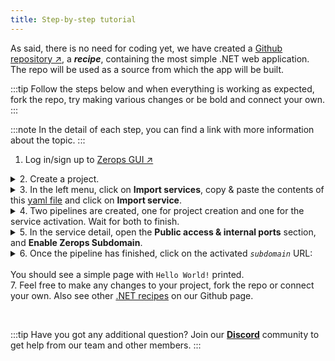 ```yaml
---
title: Step-by-step tutorial
---
```



As said, there is no need for coding yet, we have created a [Github repository ↗](https://github.com/zeropsio/recipe-dotnet-hello-world), a ***recipe***, containing the most simple .NET web application. The repo will be used as a source from which the app will be built.

:::tip
Follow the steps below and when everything is working as expected, fork the repo, try making various changes or be bold and connect your own.
:::

:::note
In the detail of each step, you can find a link with more information about the topic.
:::

1. Log in/sign up to [Zerops GUI ↗](https://app.zerops.io)

<details><summary>2. Create a project.</summary>
<p>
Learn more about <a href="/features/infrastructure#project">projects</a> in Zerops. See how to <a href="/dotnet/how-to/create#create-a-project-description-file">import</a> a whole project into Zerops.
</p>
</details>
<details><summary>3. In the left menu, click on <b>Import services</b>, copy & paste the contents of this <a href="https://github.com/zeropsio/recipe-dotnet-hello-world/blob/main/import.yml">yaml file</a> and click on <b>Import service</b>.</summary>
<p>
Learn more about <a href="/features/infrastructure#services--containers">services</a> in Zerops and how to <a href="/dotnet/how-to/create#add-dotnet-service-to-an-existing-project">import a service</a> to an existing project.
</p>
<p>
The yaml file includes a <code>buildFromGit</code> directive, which ensures a one-time build from Git repository source.
See how to connect a <a href="/references/github-integration">Github</a> or <a href="/references/github-integration">Gitlab</a> repository to be able to trigger automatic builds & deploys.</p>
</details>
<details><summary>4. Two pipelines are created, one for project creation and one for the service activation. Wait for both to finish.</summary>
<p>
Learn more about how the pipelines can be <a href="/dotnet/how-to/trigger-pipeline">triggered</a> and about <a href="/dotnet/how-to/build-process">build</a> and <a href="/dotnet/how-to/deploy-process">deploy</a> processes of a .NET application in Zerops.

Learn more about how to access <a href="/dotnet/how-to/logs#build-log">build log</a> of your .NET service in Zerops.
</p>
</details>
<details><summary>5. In the service detail, open the <b>Public access & internal ports</b> section, and <b>Enable Zerops Subdomain</b>.</summary>
<p>
Learn more about how to <a href="/dotnet/how-to/access">access</a> your .NET service in Zerops.
</p>
</details>
<details><summary>6. Once the pipeline has finished, click on the activated <code><i>subdomain</i></code> URL:<br/><br/> You should see a simple page with <code>Hello World!</code> printed.</summary>
<p>
Congratulations! You have created your first application in Zerops, and we hope to see your own projects soon.

For now, check out other features, such as <a href="/dotnet/how-to/env-variables">environment variables</a>, <a href="/dotnet/how-to/logs#runtime-log">runtime log</a> and <a href="/dotnet/how-to/scaling">scaling</a>.
</p>
</details>
7. Feel free to make any changes to your project, fork the repo or connect your own. Also see other <a href="https://github.com/zeropsio?q=dotnet&type=all&language=&sort=">.NET recipes</a> on our Github page.

<p>&nbsp;</p>

:::tip
Have you got any additional question? Join our **[Discord](https://discord.com/invite/WDvCZ54)** community to get help from our team and other members.
:::